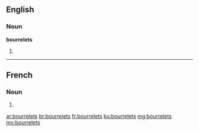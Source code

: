 ==English==

===Noun===
'''bourrelets'''

# {{plural of|bourrelet}}

----

==French==

===Noun===
{{head|fr|g=m-p}}

# {{plural of|bourrelet|lang=fr}}

[[ar:bourrelets]]
[[br:bourrelets]]
[[fr:bourrelets]]
[[ku:bourrelets]]
[[mg:bourrelets]]
[[my:bourrelets]]